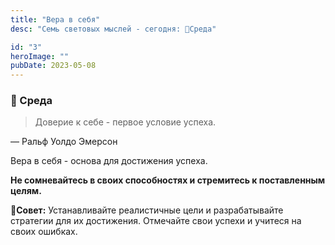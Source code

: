 ```yaml
---
title: "Вера в себя"
desc: "Семь световых мыслей - сегодня: 🎉Среда"

id: "3"
heroImage: ""
pubDate: 2023-05-08
---
```


### 📝 Среда

> Доверие к себе - первое условие успеха.
<figcaption>
 &mdash; Ральф Уолдо Эмерсон
</figcaption>

Вера в себя - основа для достижения успеха. 

**Не сомневайтесь в своих способностях и стремитесь к поставленным целям.**

📍**Совет:** Устанавливайте реалистичные цели и разрабатывайте стратегии для их достижения. Отмечайте свои успехи и учитеся на своих ошибках.